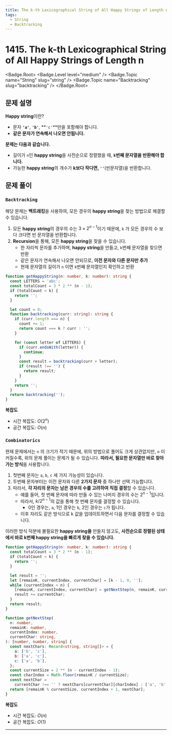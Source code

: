 ```yaml
---
title: The k-th Lexicographical String of All Happy Strings of Length n
tags:
  - String
  - Backtracking
---
```


# 1415. The k-th Lexicographical String of All Happy Strings of Length n

<Badge.Root>
  <Badge.Level level="medium" />
  <Badge.Topic name="String" slug="string" />
  <Badge.Topic name="Backtracking" slug="backtracking" />
</Badge.Root>

## 문제 설명

**Happy string**이란?

- 문자 **`'a'`**, **`'b'`**, **`'c'`**만을 포함해야 합니다.
- **같은 문자가 연속해서 나오면 안됩니다.**

**문제는 다음과 같습니다.**

- 길이가 `n`인 **happy string**을 사전순으로 정렬했을 때, **`k`번째 문자열을 반환해야 합니다.**
- 가능한 **happy string**의 개수가 **k보다 작다면, `''`**(빈문자열)을 반환합니다.

## 문제 풀이

### `Backtracking`

해당 문제는 **백트래킹**을 사용하여, 모든 경우의 **happy string**을 찾는 방법으로 해결할 수 있습니다.

1. 모든 **happy string**의 경우의 수는 $3 \times 2^{n-1}$이기 때문에, `k` 가 모든 경우의 수 보다 크다면 빈 문자열을 반환합니다.
2. **Recursion**을 통해, 모든 **happy string**을 찾을 수 있습니다.
   - 한 자리씩 문자를 추가하며, **happy string**을 만들고, `k`번째 문자열을 찾으면 반환
   - 같은 문자가 연속해서 나오면 안되므로, **이전 문자와 다른 문자만 추가**
   - 현재 문자열의 길이가 `n` 이면 `k`번째 문자열인지 확인하고 반환

```typescript filename="solution.ts" copy
function getHappyString(n: number, k: number): string {
  const LETTERS = 'abc';
  const totalCount = 3 * 2 ** (n - 1);
  if (totalCount < k) {
    return '';
  }

  let count = 0;
  function backtracking(curr: string): string {
    if (curr.length === n) {
      count += 1;
      return count === k ? curr : '';
    }

    for (const letter of LETTERS) {
      if (curr.endsWith(letter)) {
        continue;
      }
      const result = backtracking(curr + letter);
      if (result !== '') {
        return result;
      }
    }
    return '';
  }
  return backtracking('');
}
```

**복잡도**

- 시간 복잡도: $O(2^n)$
- 공간 복잡도: $O(n)$

### **`Combinatorics`**

현재 문제에서는 `n` 의 크기가 작기 때문에, 위의 방법으로 풀어도 크게 상관없지만, `n` 이 커질수록, 위의 문제 풀이는 문제가 될 수 있습니다. **따라서, 필요한 문자열만 바로 찾아가는 방식**을 사용합니다.

1. 첫번째 문자는 `a`, `b`, `c` 세 가지 가능성이 있습니다.
2. 두번째 문자부터는 이전 문자와 다른 **2가지 문자** 중 하나만 선택 가능합니다.
3. 따라서, **각 자리의 문자는 남은 경우의 수를 고려하여 직접 결정**할 수 있습니다.
   - 예를 들어, 첫 번째 문자에 따라 만들 수 있는 나머지 경우의 수는 $2^{n-1}$입니다.
   - 따라서, $k / 2^{n-1}$의 값을 통해 첫 번째 문자를 결정할 수 있습니다.
     - 0인 경우는, `a`, 1인 경우는 `b`, 2인 경우는 `c`가 됩니다.
   - 이후 자리도 같은 방식으로 k 값을 업데이트하면서 다음 문자를 결정할 수 있습니다.

이러한 방식 덕분에 불필요한 **happy string을** 만들지 않고도, **사전순으로 정렬된 상태에서 바로 k번째 happy string을 빠르게 찾을 수 있습니다.**

```typescript filename="solution.ts" copy
function getHappyString(n: number, k: number): string {
  const totalCount = 3 * 2 ** (n - 1);
  if (totalCount < k) {
    return '';
  }

  let result = '';
  let [remainK, currentIndex, currentChar] = [k - 1, 0, ''];
  while (currentIndex < n) {
    [remainK, currentIndex, currentChar] = getNextStep(n, remainK, currentIndex, currentChar);
    result += currentChar;
  }
  return result;
}

function getNextStep(
  n: number,
  remainK: number,
  currentIndex: number,
  currentChar: string,
): [number, number, string] {
  const nextChars: Record<string, string[]> = {
    a: ['b', 'c'],
    b: ['a', 'c'],
    c: ['a', 'b'],
  };
  const currentSize = 2 ** (n - currentIndex - 1);
  const charIndex = Math.floor(remainK / currentSize);
  const nextChar =
    currentChar !== '' ? nextChars[currentChar][charIndex] : ['a', 'b', 'c'][charIndex];
  return [remainK % currentSize, currentIndex + 1, nextChar];
}
```

**복잡도**

- 시간 복잡도: $O(n)$
- 공간 복잡도: $O(1)$

---

<ProblemLink
  codingSite="leetcode"
  href="https://leetcode.com/problems/the-k-th-lexicographical-string-of-all-happy-strings-of-length-n"
  title="The k-th Lexicographical String of All Happy Strings of Length n"
/>
